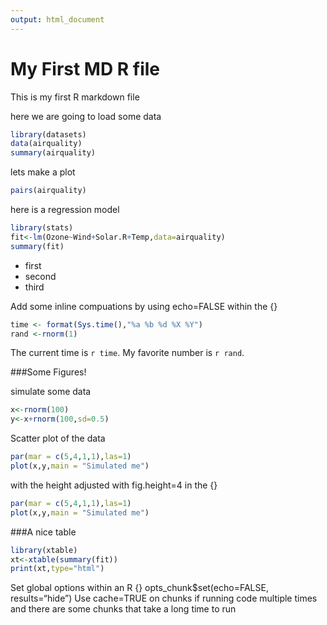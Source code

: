 ```yaml
---
output: html_document
---
```

My First MD R file
==================

This is my first R markdown file

here we are going to load some data
```r
library(datasets)
data(airquality)
summary(airquality)
```

lets make a plot

```r
pairs(airquality)
```

here is a regression model

```r
library(stats)
fit<-lm(Ozone~Wind+Solar.R+Temp,data=airquality)
summary(fit)
```

* first
* second
* third

Add some inline compuations by using echo=FALSE within the {}
```r
time <- format(Sys.time(),"%a %b %d %X %Y")
rand <-rnorm(1)
```
The current time is `r time`. My favorite number is `r rand`.

###Some Figures!

simulate some data 
```r
x<-rnorm(100)
y<-x+rnorm(100,sd=0.5)
```
Scatter plot of the data 
```r
par(mar = c(5,4,1,1),las=1)
plot(x,y,main = "Simulated me")
```

with the height adjusted with fig.height=4 in the {}
```r
par(mar = c(5,4,1,1),las=1)
plot(x,y,main = "Simulated me")
```

###A nice table
```r
library(xtable)
xt<-xtable(summary(fit))
print(xt,type="html")
```

Set global options within an R {} opts_chunk$set(echo=FALSE, results="hide")
Use cache=TRUE on chunks if running code multiple times and there are some chunks that take a long time to run

